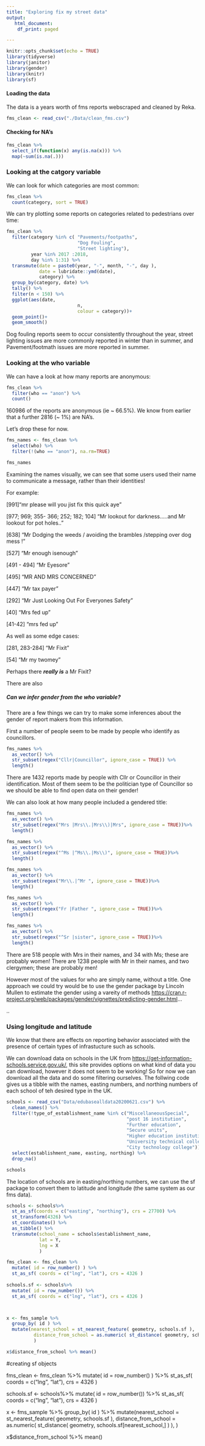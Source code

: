 ```yaml
---
title: "Exploring fix my street data"
output:
   html_document:
    df_print: paged

---
```


```r
knitr::opts_chunk$set(echo = TRUE)
library(tidyverse)
library(janitor)
library(gender)
library(knitr)
library(sf)
```

#### Loading the data

The data is a years worth of fms reports webscraped and cleaned by Reka.

```r
fms_clean <- read_csv("./Data/clean_fms.csv")
```

#### Checking for NA's


```r
fms_clean %>% 
  select_if(function(x) any(is.na(x))) %>% 
  map(~sum(is.na(.)))
```

### Looking at the catgory variable

We can look for which categories are most common:

```r
fms_clean %>% 
  count(category, sort = TRUE)
```

We can try plotting some reports on categories related to pedestrians over time:

```r
fms_clean %>%
  filter(category %in% c( "Pavements/footpaths",
                          "Dog Fouling",
                          "Street lighting"),
         year %in% 2017 :2018,
         day %in% 1:31) %>% 
  transmute(date = paste0(year, "-", month, "-", day ),
            date = lubridate::ymd(date),
            category) %>% 
  group_by(category, date) %>% 
  tally() %>% 
  filter(n < 150) %>% 
  ggplot(aes(date,
                          n,
                          colour = category))+
  geom_point()+
  geom_smooth()
```

Dog fouling reports seem to occur consistently throughout the year, street lighting issues are more commonly reported in winter than in summer, and Pavement/footmath issues are more reported in summer.

### Looking at the who variable

We can have a look at how many reports are anonymous:

```r
fms_clean %>% 
  filter(who == "anon") %>% 
  count()
```

160986 of the reports are anonymous (ie ~ 66.5%). We know from earlier that a further 2816 (~ 1%) are NA's.

Let's drop these for now.

```r
fms_names <- fms_clean %>% 
  select(who) %>% 
  filter(!(who == "anon"), na.rm=TRUE)

fms_names
```

Examining the names visually, we can see that some users used their name to communicate a message, rather than their identities!

For example:
   
   [991]"mr please will you jist fix this quick aye"
   
   [977; 969; 355- 366; 252; 182; 104] "Mr lookout for darkness.....and Mr lookout for pot holes.."
   
   [638] "Mr Dodging the weeds / avoiding the brambles /stepping over dog mess !"
   
   [527] "Mr enough isenough"
   
   [491 - 494] "Mr Eyesore"
   
   [495] "MR AND MRS CONCERNED"
   
   [447] "Mr tax payer"
   
   [292] "Mr Just Looking Out For Everyones Safety"
   
   [40] "Mrs fed up"
   
   [41-42] "mrs fed up"
   
As well as some edge cases:

   [281, 283-284] "Mr Fixit"

   [54] "Mr my twomey"
   
Perhaps there ***really is*** a Mr Fixit?

There are also 

##### Can we infer gender from the who variable?

There are a few things we can try to make some inferences about the gender of report makers from this information.

First a number of people seem to be made by people who identify as councillors.

```r
fms_names %>% 
  as_vector() %>% 
  str_subset(regex("Cllr|Councillor", ignore_case = TRUE)) %>% 
  length()
```

There are 1432 reports made by people with Cllr or Councillor in their identification. Most of them seem to be the politician type of Councillor so we should be able to find open data on their gender!

We can also look at how many people included a gendered title:
```r
fms_names %>% 
  as_vector() %>% 
  str_subset(regex("Mrs |Mrs\\.|Mrs\\)|Mrs", ignore_case = TRUE))%>% 
  length()

fms_names %>% 
  as_vector() %>% 
  str_subset(regex("^Ms |^Ms\\.|Ms\\)", ignore_case = TRUE))%>% 
  length()

fms_names %>% 
  as_vector() %>% 
  str_subset(regex("Mr\\.|^Mr ", ignore_case = TRUE))%>% 
  length()

fms_names %>% 
  as_vector() %>% 
  str_subset(regex("Fr |Father ", ignore_case = TRUE))%>% 
  length()

fms_names %>% 
  as_vector() %>% 
  str_subset(regex("^Sr |sister", ignore_case = TRUE))%>% 
  length()
```

There are 518 people with Mrs in their names, and 34 with Ms; these are probably women!
There are 1238 people with Mr in their names, and two clergymen; these are probably men!

However most of the values for who are simply name, without a title. One approach we could try would be to use the gender package by Lincoln Mullen to estimate the gender using a vareity of methods <https://cran.r-project.org/web/packages/gender/vignettes/predicting-gender.html>...

..

### Using longitude and latitude

We know that there are effects on reporting behavior associated with the presence of certain types of infrastucture such as schools.

We can download data on schools in the UK from <https://get-information-schools.service.gov.uk/>, this site provides options on what kind of data you can download, however it does not seem to be working! So for now we can download all the data and do some filtering ourselves. The follwing code gives us a tibble with the names, easting numbers, and northing numbers of each school of teh desired type in the UK. 

```r
schools <- read_csv("Data/edubasealldata20200621.csv") %>% 
  clean_names() %>% 
  filter(!type_of_establishment_name %in% c("MiscellaneousSpecial",
                                            "post 16 institution",
                                            "Further education",
                                            "Secure units",
                                            "Higher education institutions",
                                            "University technical college",
                                            "City technology college")) %>%
  select(establishment_name, easting, northing) %>% 
  drop_na()

schools
```

The location of schools are in easting/northing numbers, we can use the sf package to convert them to latitude and longitude (the same system as our fms data).


```r
schools <- schools%>%
  st_as_sf(coords = c("easting", "northing"), crs = 27700) %>%
  st_transform(4326) %>%
  st_coordinates() %>% 
  as_tibble() %>% 
  transmute(school_name = schools$establishment_name,
            lat = Y,
            lng = X
            )
```

```r
fms_clean <- fms_clean %>% 
  mutate( id = row_number() ) %>% 
  st_as_sf( coords = c("lng", "lat"), crs = 4326 )
  
schools.sf <- schools%>% 
  mutate( id = row_number()) %>% 
  st_as_sf( coords = c("lng", "lat"), crs = 4326 )



x <- fms_sample %>% 
  group_by( id ) %>%
  mutate(nearest_school = st_nearest_feature( geometry, schools.sf ),
          distance_from_school = as.numeric( st_distance( geometry, schools.sf[nearest_school,] ) ),
          )

x$distance_from_school %>% mean()
```

#creating sf objects

fms_clean <- fms_clean %>% 
  mutate( id = row_number() ) %>% 
  st_as_sf( coords = c("lng", "lat"), crs = 4326 )
  
schools.sf <- schools%>% 
  mutate( id = row_number()) %>% 
  st_as_sf( coords = c("lng", "lat"), crs = 4326 )



x <- fms_sample %>% 
  group_by( id ) %>%
  mutate(nearest_school = st_nearest_feature( geometry, schools.sf ),
          distance_from_school = as.numeric( st_distance( geometry, schools.sf[nearest_school,] ) ),
          )

x$distance_from_school %>% mean()




